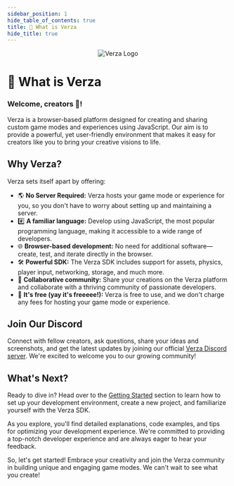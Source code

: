 ```yaml
---
sidebar_position: 1
hide_table_of_contents: true
title: 🧱 What is Verza
hide_title: true
---
```


<p align="center">
  <img alt="Verza Logo" src="/img/logo-name.svg" />
</p>

# 🧱 What is Verza

<h3>Welcome, creators 👋!</h3>

Verza is a browser-based platform designed for creating and sharing custom game modes and experiences using JavaScript.
Our aim is to provide a powerful, yet user-friendly environment that makes it easy
for creators like you to bring your creative visions to life.

## Why Verza?

Verza sets itself apart by offering:

- 🌎 **No Server Required:** Verza hosts your game mode or experience for you, so you don't have to worry about setting up and maintaining a server.
- #️⃣ **A familiar language:** Develop using JavaScript, the most popular programming language, making it accessible to a wide range of developers.
- 🌐 **Browser-based development:** No need for additional software—create, test, and iterate directly in the browser.
- 🛠️ **Powerful SDK:** The Verza SDK includes support for assets, physics, player input, networking, storage, and much more.
- 🧩 **Collaborative community:** Share your creations on the Verza platform and collaborate with a thriving community of passionate developers.
- 💸 **It's free (yay it's freeeee!):** Verza is free to use, and we don't charge any fees for hosting your game mode or experience.

## Join Our Discord

Connect with fellow creators, ask questions, share your ideas and screenshots, and get the latest updates by joining our official [Verza Discord server](https://discord.verza.io). We're excited to welcome you to our growing community!

## What's Next?

Ready to dive in? Head over to the [Getting Started](/getting-started) section to learn how to set up your development environment, create a new project, and familiarize yourself with the Verza SDK.

As you explore, you'll find detailed explanations, code examples, and tips for optimizing your development experience. We're committed to providing a top-notch developer experience and are always eager to hear your feedback.

So, let's get started! Embrace your creativity and join the Verza community in building unique and engaging game modes. We can't wait to see what you create!
